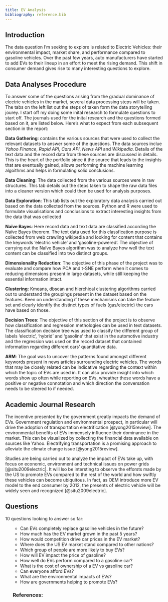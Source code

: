 ```yaml
---
title: EV Analysis
bibliography: reference.bib
---
```


<!-- See the following link for more information about the author: [about me](../../index.html) -->

## Introduction

The data question I'm seeking to explore is related to Electric Vehicles: their environmental impact, market share, and performance compared to gasoline vehicles. Over the past few years, auto manufacturers have started to add EVs to their lineup in an effort to meet the rising demand. This shift in consumer demand gives rise to many interesting questions to explore.

## Data Analyses Procedure

To answer some of the questions arising from the gradual dominance of electric vehicles in the market, several data processing steps will be taken. The tabs on the left list out the steps of taken form the data storytelling jourey. I start off my doing some inital research to formulate questions to start off. The journals used for the inital research and the questions formed based on it, are listed below. Here's what to expect from each subsequent section in the report:

**Data Gathering**: contains the various sources that were used to collect the relevant datasets to answer some of the questions. The data sources inclue *Yahoo Finance*, *Rapid API*, *Cars API*, *News API* and *Wikipedia*. Details of the text data and the record data from these sources are discussed in details. This is the heart of the portfolio since it the source that leads to the insights that are eventually gained, allows performing the machine learning algoithms and helps in formulating solid conclusions.

**Data Cleaning**: The data collected from the various sources were in raw structures. This tab details out the steps taken to shape the raw data files into a cleaner version which could then be used for analysis purposes. 

**Data Exploration**: This tab lists out the exploratory data analysis carried out based on the data collected from the sources. Python and R were used to formulate visualisations and conclusions to extract interesting insights from the data that was collected

**Naïve Bayes**: Here record data and text data are classified according the Naïve Bayes theorem. The text data used for this classfication purpose is collected from web crawling wikipedia and looking for content that contains the keywords 'electric vehicle' and 'gasoline-powered'. The objective of carrying out the Naïve Bayes algorithm was to analyze how well the text content can be classified into two distinct groups. 

**Dimensionality Reduction**: The objective of this phase of the project was to evaluate and compare how PCA and t-SNE perform when it comes to reducing dimensions present in large datasets, while still keeping the essential information intact. 

**Clustering**: Kmeans, dbscan and hierchical clustering algorithms carried out to understand the groupings present in the dataset based on the features. Keen on understanding if these mechanisms can take the feature set and clearly identify the distinct types of fuels (gas/electric) the cars have based on those.

**Decision Trees**: The objective of this section of the project is to observe how classification and regression methologies can be used in text datasets. The classification decision tree was used to classify the different group of labels 'electric', 'hybrid' and 'gasoline' that exist in the automotive industry and the regression was used on the record dataset that contained information regarding different cars' quantitative data. 

**ARM**: The goal was to uncover the patterns found amongst different keywords present in news articles surrounding electric vehicles. The words that may be closely related can be indicative regarding the context within which the topic of EVs are used in. It can also provide insight into which words show up often while reporting on EVs, wheather these words have a positive or negative connotation and which direction the conversation needs to be steered to if needed.

## Academic Journal Research

The incentive presented by the government greatly impacts the demand of EVs. Government regulation and environmental prospect, in particular will drive the adoption of transportation electrification [@yong2015review]. The environmental benefits of EVs immensely influence their dominance in the market. This can be visualized by collecting the financial data available on sources like Yahoo. Electrifying transportation is a promising approach to alleviate the climate change issue [@yong2015review].

Studies are being carried out to analyze the impact of EVs take up, with focus on economic, environment and technical issues on power grids [@situ2009electric]. It will lso be intersting to observe the efforsts made by the US to promote EVs compared to the rest of the world and how swiftly these vehicles can become ubiquitous. In fact, as OEM introduce more EV model to the end consumer by 2012, the presents of electric vehicle will be widely seen and recognized [@situ2009electric].

## Questions

10 questions looking to answer so far: <ol>
* Can EVs completely replace gasoline vehicles in the future?
* How much has the EV market grown in the past 5 years?
* How would competition drive car prices in the EV market?
* Where does the US EV market stand compared to other nations?
* Which group of people are more likely to buy EVs?
* How will EV impact the price of gasoline?
* How well do EVs perform compared to a gasoline car?
* What is the cost of ownership of a EV vs gasoline car?
* Can everyone afford EVs?
* What are the environmental impacts of EVs?
* How are governments helping to promote EVs?



### References: